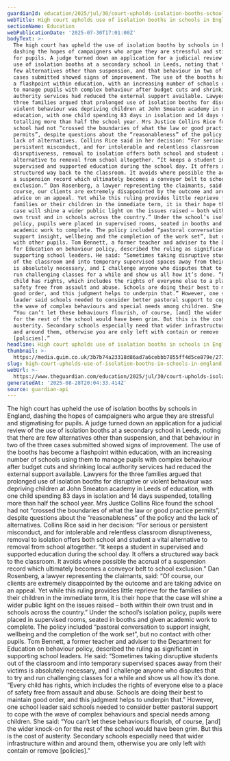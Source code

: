 ```yaml
---
guardianId: education/2025/jul/30/court-upholds-isolation-booths-schools-england
webTitle: High court upholds use of isolation booths in schools in England
sectionName: Education
webPublicationDate: '2025-07-30T17:01:00Z'
bodyText: >-
  The high court has upheld the use of isolation booths by schools in England,
  dashing the hopes of campaigners who argue they are stressful and stigmatising
  for pupils. A judge turned down an application for a judicial review of the
  use of isolation booths at a secondary school in Leeds, noting that there are
  few alternatives other than suspension, and that behaviour in two of the three
  cases submitted showed signs of improvement. The use of the booths has become
  a flashpoint within education, with an increasing number of schools using them
  to manage pupils with complex behaviour after budget cuts and shrinking local
  authority services had reduced the external support available. Lawyers for the
  three families argued that prolonged use of isolation booths for disruptive or
  violent behaviour was depriving children at John Smeaton academy in Leeds of
  education, with one child spending 83 days in isolation and 14 days suspended,
  totalling more than half the school year. Mrs Justice Collins Rice found the
  school had not “crossed the boundaries of what the law or good practice
  permits”, despite questions about the “reasonableness” of the policy and the
  lack of alternatives. Collins Rice said in her decision: “For serious or
  persistent misconduct, and for intolerable and relentless classroom
  disruptiveness, removal to isolation offers both school and student a vital
  alternative to removal from school altogether. “It keeps a student in
  supervised and supported education during the school day. It offers a
  structured way back to the classroom. It avoids where possible the accrual of
  a suspension record which ultimately becomes a conveyor belt to school
  exclusion.” Dan Rosenberg, a lawyer representing the claimants, said: “Of
  course, our clients are extremely disappointed by the outcome and are taking
  advice on an appeal. Yet while this ruling provides little reprieve for the
  families or their children in the immediate term, it is their hope that the
  case will shine a wider public light on the issues raised – both within their
  own trust and in schools across the country.” Under the school’s isolation
  policy, pupils were placed in supervised rooms, seated in booths and given
  academic work to complete. The policy included “pastoral conversation to
  support insight, wellbeing and the completion of the work set”, but no contact
  with other pupils. Tom Bennett, a former teacher and adviser to the Department
  for Education on behaviour policy, described the ruling as significant in
  supporting school leaders. He said: “Sometimes taking disruptive students out
  of the classroom and into temporary supervised spaces away from their victims
  is absolutely necessary, and I challenge anyone who disputes that to try and
  run challenging classes for a while and show us all how it’s done. “Every
  child has rights, which includes the rights of everyone else to a place of
  safety free from assault and abuse. Schools are doing their best to maintain
  good order, and this judgment helps to underpin that.” However, one school
  leader said schools needed to consider better pastoral support to cope with
  the wave of complex behaviours and special needs among children. She said:
  “You can’t let these behaviours flourish, of course, [and] the wider knock-on
  for the rest of the school would have been grim. But this is the cost of
  austerity. Secondary schools especially need that wider infrastructure within
  and around them, otherwise you are only left with contain or remove
  [policies].”
headline: High court upholds use of isolation booths in schools in England
thumbnail: >-
  https://media.guim.co.uk/3b7b74a23318d86ad7a6cebbb7855ff4d5ce879e/271_0_3587_2868/500.jpg
slug: high-court-upholds-use-of-isolation-booths-in-schools-in-england
webUrl: >-
  https://www.theguardian.com/education/2025/jul/30/court-upholds-isolation-booths-schools-england
generatedAt: '2025-08-28T20:04:33.414Z'
source: guardian-api
---
```

The high court has upheld the use of isolation booths by schools in England, dashing the hopes of campaigners who argue they are stressful and stigmatising for pupils. A judge turned down an application for a judicial review of the use of isolation booths at a secondary school in Leeds, noting that there are few alternatives other than suspension, and that behaviour in two of the three cases submitted showed signs of improvement. The use of the booths has become a flashpoint within education, with an increasing number of schools using them to manage pupils with complex behaviour after budget cuts and shrinking local authority services had reduced the external support available. Lawyers for the three families argued that prolonged use of isolation booths for disruptive or violent behaviour was depriving children at John Smeaton academy in Leeds of education, with one child spending 83 days in isolation and 14 days suspended, totalling more than half the school year. Mrs Justice Collins Rice found the school had not “crossed the boundaries of what the law or good practice permits”, despite questions about the “reasonableness” of the policy and the lack of alternatives. Collins Rice said in her decision: “For serious or persistent misconduct, and for intolerable and relentless classroom disruptiveness, removal to isolation offers both school and student a vital alternative to removal from school altogether. “It keeps a student in supervised and supported education during the school day. It offers a structured way back to the classroom. It avoids where possible the accrual of a suspension record which ultimately becomes a conveyor belt to school exclusion.” Dan Rosenberg, a lawyer representing the claimants, said: “Of course, our clients are extremely disappointed by the outcome and are taking advice on an appeal. Yet while this ruling provides little reprieve for the families or their children in the immediate term, it is their hope that the case will shine a wider public light on the issues raised – both within their own trust and in schools across the country.” Under the school’s isolation policy, pupils were placed in supervised rooms, seated in booths and given academic work to complete. The policy included “pastoral conversation to support insight, wellbeing and the completion of the work set”, but no contact with other pupils. Tom Bennett, a former teacher and adviser to the Department for Education on behaviour policy, described the ruling as significant in supporting school leaders. He said: “Sometimes taking disruptive students out of the classroom and into temporary supervised spaces away from their victims is absolutely necessary, and I challenge anyone who disputes that to try and run challenging classes for a while and show us all how it’s done. “Every child has rights, which includes the rights of everyone else to a place of safety free from assault and abuse. Schools are doing their best to maintain good order, and this judgment helps to underpin that.” However, one school leader said schools needed to consider better pastoral support to cope with the wave of complex behaviours and special needs among children. She said: “You can’t let these behaviours flourish, of course, [and] the wider knock-on for the rest of the school would have been grim. But this is the cost of austerity. Secondary schools especially need that wider infrastructure within and around them, otherwise you are only left with contain or remove [policies].”
